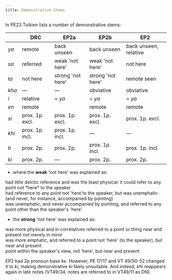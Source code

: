 ```yaml
---
title: Demonstrative Stems
---
```



In PE23 Tolkien lists a number of demonstrative stems:

|              | DRC             | EP2a | EP2b |  EP2 |
|------        |--------         |--|--| ----- |
| *ya*         | remote          | back unseen | back unseen | back unseen, relative |
| *sa*         | referred        | weak 'not here' | weak 'not here' | not here |
| *ta*         | not here        | strong 'not here' | strong 'not here' | remote seen |
| *kha*        | &mdash;         | &mdash; | obviative | obviative |
| *i*          | relative        | = *ya* | = *ya* | = *ya* |
| *en*         | remote          | | remote | remote |
| *si*         | prox. 1p. excl. | prox. 1p. excl. | prox. 1p. excl. | prox. 1p. excl. |
| *khi*        | prox. 1p. incl. | prox. 1p. incl. | &mdash; | &mdash; |
| *ti*         | prox. 2p.       | prox. 2p. | prox. 1p. incl. | prox. 1p. incl. |
| *ki*         | prox. 2p.       | &mdash; | prox. 2p. | prox. 2p. |

- where the **weak** 'not here' was explained as:

<Aside type="quote" title="EP2a">had little deictic reference and was the least physical: it could refer to any point not *here* to the speaker</Aside>
<Aside type="quote" title="EP2b">had reference to any point not 'here'to the speaker, but was unemphatic (and never, for instance, accompanied by pointing)</Aside>
<Aside type="quote" title="EP2">was unemphatic, and never accompanied by pointing, and referred to any point other than the speaker's 'here'</Aside>

- the **strong** 'not here' was explained as:

<Aside type="quote" title="EP2a">was more physical and in correlatives referred to a point or thing near and present not merely in mind</Aside>
<Aside type="quote" title="EP2b">was more emphatic, and referred to a point not 'here' (to the speaker), but near and present</Aside>
<Aside type="quote" title="EP2">point within the speaker's view, not 'here', but near and present</Aside>

EP2 had 2p pronoun base *ke*. However, PE 17/17 and VT 49/50-52 changed it to *ki*, making demonstrative *ki* likely unsuitable. And indeed, *khi* reappears again in late notes (VT49/34, notes are referred to in VT49/11 as DN).